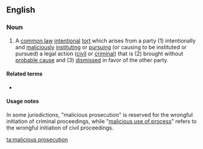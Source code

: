 ==English==

===Noun===
{{wikipedia}}
{{en-noun|-}}
# A [[common law]] [[intentional]] [[tort]] which arises from a party (1) intentionally and [[malicious]]ly [[institute|instituting]] or [[pursue|pursuing]] (or causing to be instituted or pursued) a legal action ([[civil]] or [[criminal]]) that is (2) brought without [[probable cause]] and (3) [[dismiss]]ed in favor of the other party.

====Related terms====
* {{l|en|abuse of process}}

====Usage notes====
In some jurisdictions, "malicious prosecution" is reserved for the wrongful initiation of criminal proceedings, while "[[malicious use of process]]" refers to the wrongful initiation of civil proceedings.

[[ta:malicious prosecution]]